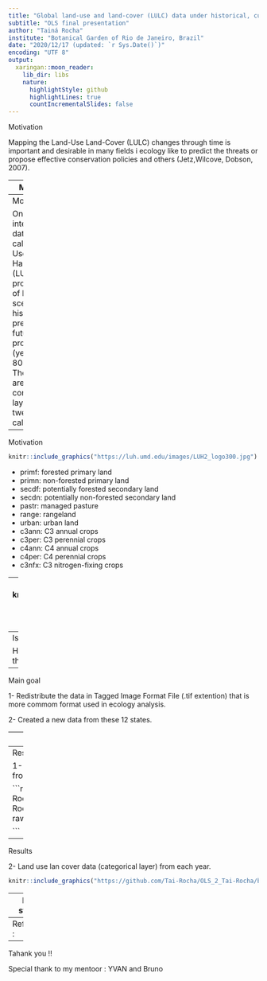 ```yaml
---
title: "Global land-use and land-cover (LULC) data under historical, current, and future climatic conditions for ecologists"
subtitle: "OLS final presentation"
author: "Tainá Rocha"
institute: "Botanical Garden of Rio de Janeiro, Brazil"
date: "2020/12/17 (updated: `r Sys.Date()`)"
encoding: "UTF 8"
output:
  xaringan::moon_reader:
    lib_dir: libs
    nature:
      highlightStyle: github
      highlightLines: true
      countIncrementalSlides: false
---
```

Motivation 

Mapping the Land-Use Land-Cover (LULC) changes through time is important and desirable in many fields i ecology like to predict the threats or propose effective conservation policies and others (Jetz,Wilcove, Dobson, 2007). 

---
Motivation

Despite of several initivaes provide LULC data. However most of these datasets are for short time series. 
 
ESA
```r

knitr::include_graphics("https://www.esa.int/var/esa/storage/images/esa_multimedia/images/2014/10/land_cover_2010/14949658-1-eng-GB/Land_cover_2010_pillars.jpg")
```

CGLS
```r

knitr::include_graphics("https://land.copernicus.eu/global/sites/cgls.vito.be/files/vegetation_LC.png")

```

USGS
```r

knitr::include_graphics("https://prd-wret.s3.us-west-2.amazonaws.com/assets/palladium/production/s3fs-public/styles/side_image/public/thumbnails/image/dmidGLCC_global_0.jpg")
```

---
Motivation
 
One interesting database called Land-Use Harmonization (LUH2), provides a set of land-use scenarios  for historical, present and future projections (years from 800 to 2300). The raw data are continuous layers for twelve types called states
```r
knitr::include_graphics("https://luh.umd.edu/images/LUH2_logo300.jpg")
```
---
Motivation 
```r
knitr::include_graphics("https://luh.umd.edu/images/LUH2_logo300.jpg")
```
 - primf: forested primary land
 - primn: non-forested primary land
 - secdf: potentially forested secondary land
 - secdn: potentially non-forested secondary land
 - pastr: managed pasture
 - range: rangeland
 - urban: urban land
 - c3ann: C3 annual crops
 - c3per: C3 perennial crops
 - c4ann: C4 annual crops
 - c4per: C4 perennial crops
 - c3nfx: C3 nitrogen-fixing crops
 
---
```r
knitr::include_graphics("https://github.com/Tai-Rocha/OLS_2_Tai-Rocha/blob/master/img/forest_panoply.png?raw=true",)

```
--
Issue

However this data in provided in netcdf format, that is not user friendely for ecologist. 

---
Main goal 

1- Redistribute the data in Tagged Image Format File (.tif extention) that is more commom format used in ecology analysis. 

2- Created a new data from these 12 states.

---
How?

I build a R scripts for : 
1- Extract one by one layer 
2- Save each single layer (which is a continuous data) as a TIF format, 
3- Perfomer a analysis to create a LULC categorical data that in a new data produced here.
4- Validadtion of LULC new data (in porgress)

```r

knitr::include_graphics("https://github.com/Tai-Rocha/LUH2_Data/blob/master/doc/Figures/LUH2%20_LULC.png?raw=true")

```

---
Results

 1- Several continuous layers for each type and for each year from 850 to 2100 (Raw data in tif format)
 
```r
knitr::include_graphics("https://github.com/Tai-Rocha/OLS_2_Tai-Rocha/blob/master/img/forested%20primary%20land_ols.png?raw=true")

```
 
---
 Results

 2- Land use lan cover data (categorical layer) from each year.
 
```r
knitr::include_graphics("https://github.com/Tai-Rocha/OLS_2_Tai-Rocha/blob/master/img/LULC_2010.jpg?raw=true")

```
---
Next stpes :

1- I need to optimize the R script (prralelism?)


2- Put the prduct (layers in  Ecoclimate database, a free database.)


---
Refrences :



---

Tahank you !!

Special thank to my mentoor : YVAN and Bruno 










